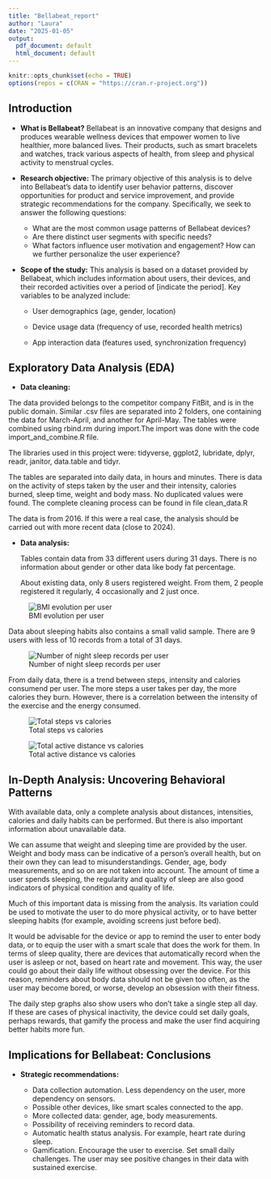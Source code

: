 ---
title: "Bellabeat_report"
author: "Laura"
date: "2025-01-05"
output:
  pdf_document: default
  html_document: default
---

```{r setup, include=FALSE}
knitr::opts_chunk$set(echo = TRUE)
options(repos = c(CRAN = "https://cran.r-project.org"))
```

## Introduction

-   **What is Bellabeat?** Bellabeat is an innovative company that designs and produces wearable wellness devices that empower women to live healthier, more balanced lives. Their products, such as smart bracelets and watches, track various aspects of health, from sleep and physical activity to menstrual cycles.

-   **Research objective:** The primary objective of this analysis is to delve into Bellabeat's data to identify user behavior patterns, discover opportunities for product and service improvement, and provide strategic recommendations for the company. Specifically, we seek to answer the following questions:

    -   What are the most common usage patterns of Bellabeat devices?
    -   Are there distinct user segments with specific needs?
    -   What factors influence user motivation and engagement? How can we further personalize the user experience?

-   **Scope of the study:** This analysis is based on a dataset provided by Bellabeat, which includes information about users, their devices, and their recorded activities over a period of [indicate the period]. Key variables to be analyzed include:

    -   User demographics (age, gender, location)

    -   Device usage data (frequency of use, recorded health metrics)

    -   App interaction data (features used, synchronization frequency)

## Exploratory Data Analysis (EDA)

-   **Data cleaning:**

The data provided belongs to the competitor company FitBit, and is in the public domain. Similar .csv files are separated into 2 folders, one containing the data for March-April, and another for April-May. The tables were combined using rbind.rm during import.The import was done with the code import_and_combine.R file.

The libraries used in this project were: tidyverse, ggplot2, lubridate, dplyr, readr, janitor, data.table and tidyr.

The tables are separated into daily data, in hours and minutes. There is data on the activity of steps taken by the user and their intensity, calories burned, sleep time, weight and body mass. No duplicated values were found. The complete cleaning process can be found in file clean_data.R

The data is from 2016. If this were a real case, the analysis should be carried out with more recent data (close to 2024).

-   **Data analysis:**

    Tables contain data from 33 different users during 31 days. There is no information about gender or other data like body fat percentage.

    About existing data, only 8 users registered weight. From them, 2 people registered it regularly, 4 occasionally and 2 just once.

![BMI evolution per user](BMI_evolution_per_user.png)

Data about sleeping habits also contains a small valid sample. There are 9 users with less of 10 records from a total of 31 days.

![Number of night sleep records per user](NUmber_of_recods_sleep_per_user.png)

From daily data, there is a trend between steps, intensity and calories consumend per user. The more steps a user takes per day, the more calories they burn. However, there is a correlation between the intensity of the exercise and the energy consumed.

![Total steps vs calories](Total_steps_calories.png)

![Total active distance vs calories](Total_distance_calories.png)

## In-Depth Analysis: Uncovering Behavioral Patterns

With available data, only a complete analysis about distances, intensities, calories and daily habits can be performed. But there is also important information about unavailable data.

We can assume that weight and sleeping time are provided by the user. Weight and body mass can be indicative of a person's overall health, but on their own they can lead to misunderstandings. Gender, age, body measurements, and so on are not taken into account. The amount of time a user spends sleeping, the regularity and quality of sleep are also good indicators of physical condition and quality of life.

Much of this important data is missing from the analysis. Its variation could be used to motivate the user to do more physical activity, or to have better sleeping habits (for example, avoiding screens just before bed).

It would be advisable for the device or app to remind the user to enter body data, or to equip the user with a smart scale that does the work for them. In terms of sleep quality, there are devices that automatically record when the user is asleep or not, based on heart rate and movement. This way, the user could go about their daily life without obsessing over the device. For this reason, reminders about body data should not be given too often, as the user may become bored, or worse, develop an obsession with their fitness.

The daily step graphs also show users who don't take a single step all day. If these are cases of physical inactivity, the device could set daily goals, perhaps rewards, that gamify the process and make the user find acquiring better habits more fun.

## Implications for Bellabeat: Conclusions

-   **Strategic recommendations:**

    -   Data collection automation. Less dependency on the user, more dependency on sensors.
    -   Possible other devices, like smart scales connected to the app.
    -   More collected data: gender, age, body measurements.
    -   Possibility of receiving reminders to record data.
    -   Automatic health status analysis. For example, heart rate during sleep.
    -   Gamification. Encourage the user to exercise. Set small daily challenges. The user may see positive changes in their data with sustained exercise.
